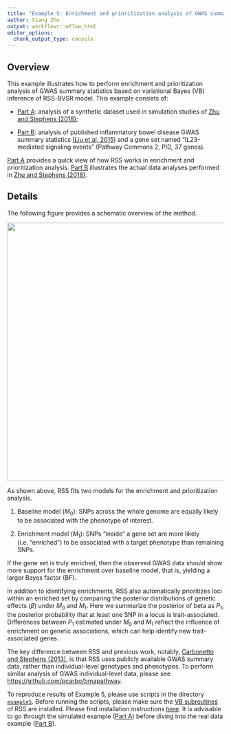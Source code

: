 ```yaml
---
title: "Example 5: Enrichment and prioritization analysis of GWAS summary statistics using RSS"
author: Xiang Zhu
output: workflowr::wflow_html
editor_options:
  chunk_output_type: console
---
```


[Zhu and Stephens (2018)]: https://www.nature.com/articles/s41467-018-06805-x
[(Liu et al, 2015)]: https://www.ncbi.nlm.nih.gov/pubmed/26192919
[Carbonetto and Stephens (2013)]: https://doi.org/10.1371/journal.pgen.1003770
[`example5`]: https://github.com/stephenslab/rss/tree/master/examples/example5

## Overview

This example illustrates how to perform enrichment and prioritization analysis of
GWAS summary statistics based on variational Bayes (VB) inference of RSS-BVSR model.
This example consists of:

- [Part A](example_5a.html): analysis of a synthetic dataset used
in simulation studies of [Zhu and Stephens (2018)][];

- [Part B](example_5b.html): analysis of published inflammatory bowel disease
GWAS summary statistics [(Liu et al, 2015)][]
and a gene set named "IL23-mediated signaling events"
(Pathway Commons 2, PID, 37 genes).

[Part A](example_5a.html) provides a quick view of how RSS works in enrichment and prioritization analysis.
[Part B](example_5b.html) illustrates the actual data analyses performed in [Zhu and Stephens (2018)][].

## Details

The following figure provides a schematic overview of the method.

<center>
<img src="images/rss_gsea.png" width="600" />
</center>

As shown above, RSS fits two models for the enrichment and prioritization analysis.

1. Baseline model ($M_0$): SNPs across the whole genome are equally
likely to be associated with the phenotype of interest. 

2. Enrichment model ($M_1$): SNPs "inside" a gene set are more likely
(i.e. "enriched") to be associated with a target phenotype than remaining SNPs.

If the gene set is truly enriched, then the observed GWAS data
should show more support for the enrichment over baseline model,
that is, yielding a larger Bayes factor (BF).

In addition to identifying enrichments, RSS also automatically prioritizes
loci within an enriched set by comparing the posterior distributions of
genetic effects ($\beta$) under $M_0$ and $M_1$.
Here we summarize the posterior of beta as $P_1$,
the posterior probability that at least one SNP in a locus is trait-associated.
Differences between $P_1$ estimated under $M_0$ and $M_1$ reflect
the influence of enrichment on genetic associations,
which can help identify new trait-associated genes. 

The key difference between RSS and previous work,
notably, [Carbonetto and Stephens (2013)][], is that
RSS uses publicly available GWAS summary data,
rather than individual-level genotypes and phenotypes.
To perform similar analysis of GWAS individual-level data,
please see <https://github.com/pcarbo/bmapathway>.

To reproduce results of Example 5,
please use scripts in the directory [`example5`][].
Before running the scripts, please make sure the
[VB subroutines](https://github.com/stephenslab/rss/tree/master/src_vb)
of RSS are installed. Please find installation instructions [here](setup_vb.html).
It is advisable to go through the simulated example ([Part A](example_5a.html))
before diving into the real data example ([Part B](example_5b.html)).

